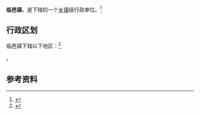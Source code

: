 {{中国乡级行政区|37/14/24/100/000}}

'''临邑镇'''，是{{PRC admin/fullname|37/14/24/100/000|3}}下辖的一个[[乡镇|乡镇]]级行政单位。<ref>{{PRC admin/ref sgc|{{PRC admin/parent|37/14/24/100/000}}}}</ref>

== 行政区划 ==

临邑镇下辖以下地区：<ref>{{PRC admin/ref sgc|37/14/24/100/000}}</ref>

{{PRC admin/children|37/14/24/100/000}}。

== 参考资料 ==

{{reflist}}

{{行政区划小作品}}
{{PRC admin/navcat|37/14/24/100/000}}